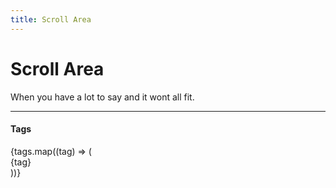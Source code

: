 ```yaml
---
title: Scroll Area
---
```


# Scroll Area

When you have a lot to say and it wont all fit.

---



<ScrollArea className="h-72 w-48 rounded-md border">
  <div className="p-4">
    <h4 className="mb-4 text-sm font-medium leading-none">Tags</h4>
    {tags.map((tag) => (
      <Fragment key={tag}>
        <div className="text-sm" key={tag}>
          {tag}
        </div>
        <Separator className="my-2" />
      </Fragment>
    ))}
  </div>
</ScrollArea>

